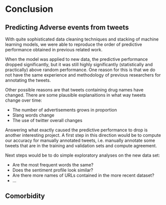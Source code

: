# Conclusion

## Predicting Adverse events from tweets

With quite sophisticated data cleaning techniques and stacking of machine learning models, we were able to reproduce the order of predictive performance obtained in previous related work.

When the model was applied to new data, the predictive performance dropped significantly, but it was still highly significantly (statistically and practically) above random performance. One reason for this is that we do not have the same experience and methodology of previous researchers for annotating the tweets.

Other possible reasons are that tweets containing drug names have changed. There are some plausible explanaitions in what way tweets change over time:

+ The number of advertisements grows in proportion
+ Slang words change
+ The use of twitter overall changes

Answering what exactly caused the predictive performance to drop is another interesting project. A first step in this direction would be to compute our accuracy for manually annotated tweets, i.e. manually annotate some tweets that are in the training and validation sets and compute agreement.

Next steps would be to do simple exploratory analyses on the new data set:

+ Are the most frequent words the same?
+ Does the sentiment profile look similar?
+ Are there more names of URLs contained in the more recent dataset?
+ ...

## Comorbidity

